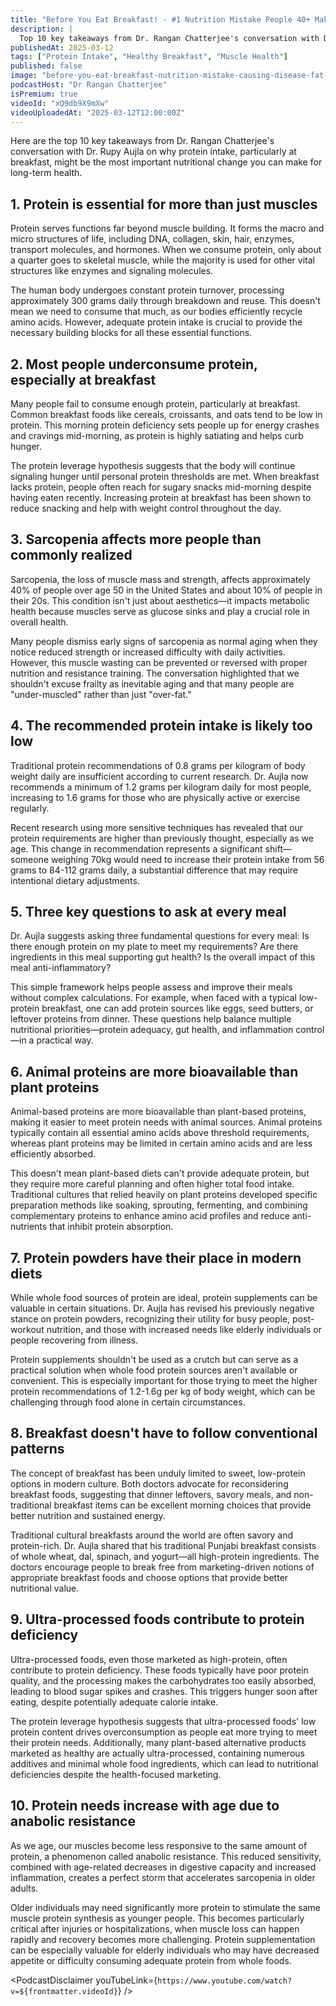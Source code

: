 ```yaml
---
title: "Before You Eat Breakfast! - #1 Nutrition Mistake People 40+ Make Causing Disease, Fat & Inflammation"
description: |
  Top 10 key takeaways from Dr. Rangan Chatterjee's conversation with Dr. Rupy Aujla on why protein intake, particularly at breakfast, might be the most important nutritional change you can make for long-term health.
publishedAt: 2025-03-12
tags: ["Protein Intake", "Healthy Breakfast", "Muscle Health"]
published: false
image: "before-you-eat-breakfast-nutrition-mistake-causing-disease-fat-inflammation.jpg"
podcastHost: "Dr Rangan Chatterjee"
isPremium: true
videoId: "xQ9db9X9mXw"
videoUploadedAt: "2025-03-12T12:00:00Z"
---
```



<PodcastSummaryPageLayout frontmatter={frontmatter}>

Here are the top 10 key takeaways from Dr. Rangan Chatterjee's conversation with Dr. Rupy Aujla on why protein intake, particularly at breakfast, might be the most important nutritional change you can make for long-term health.

## 1. Protein is essential for more than just muscles

Protein serves functions far beyond muscle building. It forms the macro and micro structures of life, including DNA, collagen, skin, hair, enzymes, transport molecules, and hormones. When we consume protein, only about a quarter goes to skeletal muscle, while the majority is used for other vital structures like enzymes and signaling molecules.

The human body undergoes constant protein turnover, processing approximately 300 grams daily through breakdown and reuse. This doesn't mean we need to consume that much, as our bodies efficiently recycle amino acids. However, adequate protein intake is crucial to provide the necessary building blocks for all these essential functions.

## 2. Most people underconsume protein, especially at breakfast

Many people fail to consume enough protein, particularly at breakfast. Common breakfast foods like cereals, croissants, and oats tend to be low in protein. This morning protein deficiency sets people up for energy crashes and cravings mid-morning, as protein is highly satiating and helps curb hunger.

The protein leverage hypothesis suggests that the body will continue signaling hunger until personal protein thresholds are met. When breakfast lacks protein, people often reach for sugary snacks mid-morning despite having eaten recently. Increasing protein at breakfast has been shown to reduce snacking and help with weight control throughout the day.

## 3. Sarcopenia affects more people than commonly realized

Sarcopenia, the loss of muscle mass and strength, affects approximately 40% of people over age 50 in the United States and about 10% of people in their 20s. This condition isn't just about aesthetics—it impacts metabolic health because muscles serve as glucose sinks and play a crucial role in overall health.

Many people dismiss early signs of sarcopenia as normal aging when they notice reduced strength or increased difficulty with daily activities. However, this muscle wasting can be prevented or reversed with proper nutrition and resistance training. The conversation highlighted that we shouldn't excuse frailty as inevitable aging and that many people are "under-muscled" rather than just "over-fat."

## 4. The recommended protein intake is likely too low

Traditional protein recommendations of 0.8 grams per kilogram of body weight daily are insufficient according to current research. Dr. Aujla now recommends a minimum of 1.2 grams per kilogram daily for most people, increasing to 1.6 grams for those who are physically active or exercise regularly.

Recent research using more sensitive techniques has revealed that our protein requirements are higher than previously thought, especially as we age. This change in recommendation represents a significant shift—someone weighing 70kg would need to increase their protein intake from 56 grams to 84-112 grams daily, a substantial difference that may require intentional dietary adjustments.

## 5. Three key questions to ask at every meal

Dr. Aujla suggests asking three fundamental questions for every meal: Is there enough protein on my plate to meet my requirements? Are there ingredients in this meal supporting gut health? Is the overall impact of this meal anti-inflammatory?

This simple framework helps people assess and improve their meals without complex calculations. For example, when faced with a typical low-protein breakfast, one can add protein sources like eggs, seed butters, or leftover proteins from dinner. These questions help balance multiple nutritional priorities—protein adequacy, gut health, and inflammation control—in a practical way.

## 6. Animal proteins are more bioavailable than plant proteins

Animal-based proteins are more bioavailable than plant-based proteins, making it easier to meet protein needs with animal sources. Animal proteins typically contain all essential amino acids above threshold requirements, whereas plant proteins may be limited in certain amino acids and are less efficiently absorbed.

This doesn't mean plant-based diets can't provide adequate protein, but they require more careful planning and often higher total food intake. Traditional cultures that relied heavily on plant proteins developed specific preparation methods like soaking, sprouting, fermenting, and combining complementary proteins to enhance amino acid profiles and reduce anti-nutrients that inhibit protein absorption.

## 7. Protein powders have their place in modern diets

While whole food sources of protein are ideal, protein supplements can be valuable in certain situations. Dr. Aujla has revised his previously negative stance on protein powders, recognizing their utility for busy people, post-workout nutrition, and those with increased needs like elderly individuals or people recovering from illness.

Protein supplements shouldn't be used as a crutch but can serve as a practical solution when whole food protein sources aren't available or convenient. This is especially important for those trying to meet the higher protein recommendations of 1.2-1.6g per kg of body weight, which can be challenging through food alone in certain circumstances.

## 8. Breakfast doesn't have to follow conventional patterns

The concept of breakfast has been unduly limited to sweet, low-protein options in modern culture. Both doctors advocate for reconsidering breakfast foods, suggesting that dinner leftovers, savory meals, and non-traditional breakfast items can be excellent morning choices that provide better nutrition and sustained energy.

Traditional cultural breakfasts around the world are often savory and protein-rich. Dr. Aujla shared that his traditional Punjabi breakfast consists of whole wheat, dal, spinach, and yogurt—all high-protein ingredients. The doctors encourage people to break free from marketing-driven notions of appropriate breakfast foods and choose options that provide better nutritional value.

## 9. Ultra-processed foods contribute to protein deficiency

Ultra-processed foods, even those marketed as high-protein, often contribute to protein deficiency. These foods typically have poor protein quality, and the processing makes the carbohydrates too easily absorbed, leading to blood sugar spikes and crashes. This triggers hunger soon after eating, despite potentially adequate calorie intake.

The protein leverage hypothesis suggests that ultra-processed foods' low protein content drives overconsumption as people eat more trying to meet their protein needs. Additionally, many plant-based alternative products marketed as healthy are actually ultra-processed, containing numerous additives and minimal whole food ingredients, which can lead to nutritional deficiencies despite the health-focused marketing.

## 10. Protein needs increase with age due to anabolic resistance

As we age, our muscles become less responsive to the same amount of protein, a phenomenon called anabolic resistance. This reduced sensitivity, combined with age-related decreases in digestive capacity and increased inflammation, creates a perfect storm that accelerates sarcopenia in older adults.

Older individuals may need significantly more protein to stimulate the same muscle protein synthesis as younger people. This becomes particularly critical after injuries or hospitalizations, when muscle loss can happen rapidly and recovery becomes more challenging. Protein supplementation can be especially valuable for elderly individuals who may have decreased appetite or difficulty consuming adequate protein from whole foods.

<PodcastDisclaimer
  youTubeLink={`https://www.youtube.com/watch?v=${frontmatter.videoId}`}
/>

</PodcastSummaryPageLayout>
